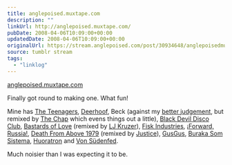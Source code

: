 ```yaml
---
title: anglepoised.muxtape.com
description: ""
linkUrl: http://anglepoised.muxtape.com/
pubDate: 2008-04-06T10:09:00+00:00
updatedDate: 2008-04-06T10:09:00+00:00
originalUrl: https://stream.anglepoised.com/post/30934648/anglepoisedmuxtapecom
source: tumblr stream
tags:
  - "linklog"
---
```


[anglepoised.muxtape.com][1]

Finally got round to making one. What fun!

Mine has [The Teenagers](http://www.theteenagers.net/), [Deerhoof](http://deerhoof.killrockstars.com/), Beck (against my [better judgement](http://en.wikipedia.org/wiki/Beck#Personal_life), but remixed by [The Chap](http://thechap.org/) which evens things out a little), [Black Devil Disco Club](http://www.myspace.com/blackdevildiscoclub26), [Bastards of Love](http://bastardsoflove.com/) (remixed by [LJ Kruzer](http://www.ljkruzer.co.uk/)), [Fisk Industries](http://www.fisk-industries.co.uk/), [¡Forward, Russia!](http://www.forwardrussia.com/), [Death From Above 1979](http://www.myspace.com/deathfromabove1979) (remixed by [Justice](http://www.myspace.com/etjusticepourtous)), [GusGus](http://www.myspace.com/gusgus), [Buraka Som Sistema](http://www.myspace.com/burakasomsistema), [Huoratron](http://www.huoratron.com/) and [Von Südenfed](http://www.myspace.com/vonsudenfed).

Much noisier than I was expecting it to be.

[1]: http://anglepoised.muxtape.com/

